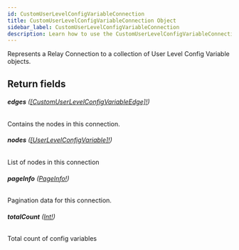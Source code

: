 ```yaml
---
id: CustomUserLevelConfigVariableConnection
title: CustomUserLevelConfigVariableConnection Object
sidebar_label: CustomUserLevelConfigVariableConnection
description: Learn how to use the CustomUserLevelConfigVariableConnection Object for Builder's API.
---
```


Represents a Relay Connection to a collection of User Level Config Variable objects.

## Return fields

###### <b>edges</b> ([[CustomUserLevelConfigVariableEdge]!](/docs/composer/builder/api/schema/object/CustomUserLevelConfigVariableEdge.mdx))

Contains the nodes in this connection.

###### <b>nodes</b> ([[UserLevelConfigVariable]!](/docs/composer/builder/api/schema/object/UserLevelConfigVariable.mdx))

List of nodes in this connection

###### <b>pageInfo</b> ([PageInfo!](/docs/composer/builder/api/schema/object/PageInfo.mdx))

Pagination data for this connection.

###### <b>totalCount</b> ([Int!](/docs/composer/builder/api/schema/scalar/Int.mdx))

Total count of config variables
